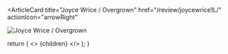 <ArticleCard
  title="Joyce Wrice / Overgrown"
  href="/review/joycewrice1L/"
  actionIcon="arrowRight"
>

![Joyce Wrice / Overgrown](../../images/cd/joycewrice1L.jpg)
</ArticleCard>

  return (
    <>
      {children}
    </>
  );
}